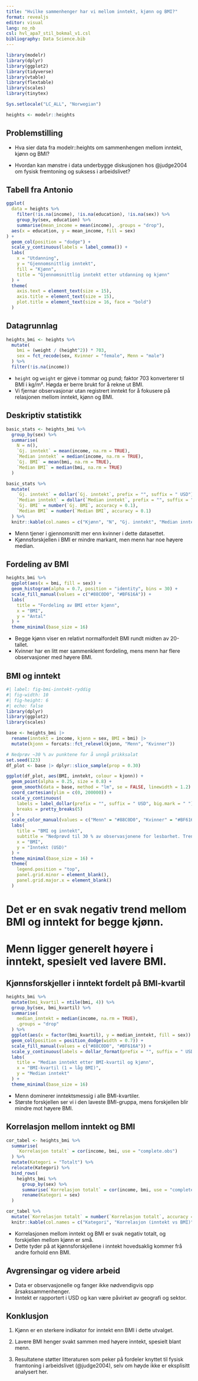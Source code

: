 ```yaml
---
title: "Hvilke sammenhenger har vi mellom inntekt, kjønn og BMI?"
format: revealjs
editor: visual
lang: no_nb
csl: hvl_apa7_stil_bokmal_v1.csl
bibliography: Data Science.bib
---
```


```r
library(modelr)
library(dplyr)
library(ggplot2)
library(tidyverse)
library(vtable)
library(flextable)
library(scales)
library(tinytex)
```

```r
Sys.setlocale("LC_ALL", "Norwegian")
```


```r
heights <- modelr::heights
```


## Problemstilling

- Hva sier data fra modelr::heights om sammenhengen mellom inntekt, kjønn og BMI?

- Hvordan kan mønstre i data underbygge diskusjonen hos @judge2004 om fysisk fremtoning og suksess i arbeidslivet?


## Tabell fra Antonio

```r
ggplot(
  data = heights %>%
    filter(!is.na(income), !is.na(education), !is.na(sex)) %>%
    group_by(sex, education) %>%
    summarise(mean_income = mean(income), .groups = "drop"),
  aes(x = education, y = mean_income, fill = sex)
) +
  geom_col(position = "dodge") +
  scale_y_continuous(labels = label_comma()) +
  labs(
    x = "Utdanning",
    y = "Gjennomsnittlig inntekt",
    fill = "Kjønn",
    title = "Gjennomsnittlig inntekt etter utdanning og kjønn"
  ) +
  theme(
    axis.text = element_text(size = 15),
    axis.title = element_text(size = 15),
    plot.title = element_text(size = 16, face = "bold")
  )

```



## Datagrunnlag

```r
heights_bmi <- heights %>%
  mutate(
    bmi = (weight / (height^2)) * 703,
    sex = fct_recode(sex, Kvinner = "female", Menn = "male")
  ) %>%
  filter(!is.na(income))
```

- `height` og `weight` er gjeve i tommar og pund; faktor 703 konverterer til BMI i kg/m². Høgda er berre brukt for å rekne ut BMI.
- Vi fjernar observasjonar utan registrert inntekt for å fokusere på relasjonen mellom inntekt, kjønn og BMI.

## Deskriptiv statistikk

```r
basic_stats <- heights_bmi %>%
  group_by(sex) %>%
  summarise(
    N = n(),
    `Gj. inntekt` = mean(income, na.rm = TRUE),
    `Median inntekt` = median(income, na.rm = TRUE),
    `Gj. BMI` = mean(bmi, na.rm = TRUE),
    `Median BMI` = median(bmi, na.rm = TRUE)
  )

basic_stats %>%
  mutate(
    `Gj. inntekt` = dollar(`Gj. inntekt`, prefix = "", suffix = " USD"),
    `Median inntekt` = dollar(`Median inntekt`, prefix = "", suffix = " USD"),
    `Gj. BMI` = number(`Gj. BMI`, accuracy = 0.1),
    `Median BMI` = number(`Median BMI`, accuracy = 0.1)
  ) %>%
  knitr::kable(col.names = c("Kjønn", "N", "Gj. inntekt", "Median inntekt", "Gj. BMI", "Median BMI"))
```

- Menn tjener i gjennomsnitt mer enn kvinner i dette datasettet.
- Kjønnsforskjellen i BMI er mindre markant, men menn har noe høyere   median.

## Fordeling av BMI

```r
heights_bmi %>%
  ggplot(aes(x = bmi, fill = sex)) +
  geom_histogram(alpha = 0.7, position = "identity", bins = 30) +
  scale_fill_manual(values = c("#88C0D0", "#BF616A")) +
  labs(
    title = "Fordeling av BMI etter kjønn",
    x = "BMI",
    y = "Antal"
  ) +
  theme_minimal(base_size = 16)
```

- Begge kjønn viser en relativt normalfordelt BMI rundt midten av 20-tallet.
- Kvinner har en litt mer sammenklemt fordeling, mens menn har flere observasjoner med høyere BMI.

## BMI og inntekt

```r
#| label: fig-bmi-inntekt-ryddig
#| fig-width: 10
#| fig-height: 6
#| echo: false
library(dplyr)
library(ggplot2)
library(scales)

base <- heights_bmi |>
  rename(inntekt = income, kjonn = sex, BMI = bmi) |>
  mutate(kjonn = forcats::fct_relevel(kjonn, "Menn", "Kvinner"))

# Nedprøv ~30 % av punktene for å unngå prikksalat
set.seed(123)
df_plot <- base |> dplyr::slice_sample(prop = 0.30)

ggplot(df_plot, aes(BMI, inntekt, colour = kjonn)) +
  geom_point(alpha = 0.25, size = 0.8) +
  geom_smooth(data = base, method = "lm", se = FALSE, linewidth = 1.2) +
  coord_cartesian(ylim = c(0, 200000)) +
  scale_y_continuous(
    labels = label_dollar(prefix = "", suffix = " USD", big.mark = " "),
    breaks = pretty_breaks(5)
  ) +
  scale_color_manual(values = c("Menn" = "#88C0D0", "Kvinner" = "#BF616A"), name = "Kjønn") +
  labs(
    title = "BMI og inntekt",
    subtitle = "Nedprøvd til 30 % av observasjonene for lesbarhet. Trend basert på hele datasettet",
    x = "BMI",
    y = "Inntekt (USD)"
  ) +
  theme_minimal(base_size = 16) +
  theme(
    legend.position = "top",
    panel.grid.minor = element_blank(),
    panel.grid.major.x = element_blank()
  )

```

# Det er en svak negativ trend mellom BMI og inntekt for begge kjønn.
# Menn ligger generelt høyere i inntekt, spesielt ved lavere BMI.

## Kjønnsforskjeller i inntekt fordelt på BMI-kvartil

```r
heights_bmi %>%
  mutate(bmi_kvartil = ntile(bmi, 4)) %>%
  group_by(sex, bmi_kvartil) %>%
  summarise(
    median_inntekt = median(income, na.rm = TRUE),
    .groups = "drop"
  ) %>%
  ggplot(aes(x = factor(bmi_kvartil), y = median_inntekt, fill = sex)) +
  geom_col(position = position_dodge(width = 0.7)) +
  scale_fill_manual(values = c("#88C0D0", "#BF616A")) +
  scale_y_continuous(labels = dollar_format(prefix = "", suffix = " USD")) +
  labs(
    title = "Median inntekt etter BMI-kvartil og kjønn",
    x = "BMI-kvartil (1 = låg BMI)",
    y = "Median inntekt"
  ) +
  theme_minimal(base_size = 16)
```

- Menn dominerer inntektsmessig i alle BMI-kvartiler.
- Største forskjellen ser vi i den laveste BMI-gruppa, mens forskjellen blir mindre mot høyere BMI.

## Korrelasjon mellom inntekt og BMI

```r
cor_tabel <- heights_bmi %>%
  summarise(
    `Korrelasjon totalt` = cor(income, bmi, use = "complete.obs")
  ) %>%
  mutate(Kategori = "Totalt") %>%
  relocate(Kategori) %>%
  bind_rows(
    heights_bmi %>%
      group_by(sex) %>%
      summarise(`Korrelasjon totalt` = cor(income, bmi, use = "complete.obs")) %>%
      rename(Kategori = sex)
  )

cor_tabel %>%
  mutate(`Korrelasjon totalt` = number(`Korrelasjon totalt`, accuracy = 0.01)) %>%
  knitr::kable(col.names = c("Kategori", "Korrelasjon (inntekt vs BMI)"))
```

- Korrelasjonen mellom inntekt og BMI er svak negativ totalt, og forskjellen mellom kjønn er små.
- Dette tyder på at kjønnsforskjellene i inntekt hovedsaklig kommer frå andre forhold enn BMI.

## Avgrensingar og videre arbeid

- Data er observasjonelle og fanger ikke nødvendigvis opp årsakssammenhenger.
- Inntekt er rapportert i USD og kan være påvirket av geografi og sektor.

## Konklusjon

1. Kjønn er en sterkere indikator for inntekt enn BMI i dette utvalget.

2. Lavere BMI henger svakt sammen med høyere inntekt, spesielt blant menn.

3. Resultatene støtter litteraturen som peker på fordeler knyttet til fysisk framtoning i arbeidslivet (@judge2004), selv om høyde ikke er eksplisitt analysert her.
